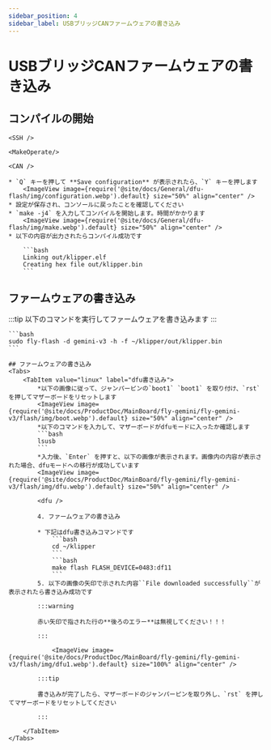 ```yaml
---
sidebar_position: 4
sidebar_label: USBブリッジCANファームウェアの書き込み
---
```




# USBブリッジCANファームウェアの書き込み

## コンパイルの開始

    <SSH />

    <MakeOperate/>

    <CAN />

    * `Q` キーを押して **Save configuration** が表示されたら、`Y` キーを押します
        <ImageView image={require('@site/docs/General/dfu-flash/img/configuration.webp').default} size="50%" align="center" />
    * 設定が保存され、コンソールに戻ったことを確認してください
    * `make -j4` を入力してコンパイルを開始します。時間がかかります
        <ImageView image={require('@site/docs/General/dfu-flash/img/make.webp').default} size="50%" align="center" />
    * 以下の内容が出力されたらコンパイル成功です

        ```bash
        Linking out/klipper.elf
        Creating hex file out/klipper.bin
        ```


## ファームウェアの書き込み

:::tip
以下のコマンドを実行してファームウェアを書き込みます
:::

    ```bash
    sudo fly-flash -d gemini-v3 -h -f ~/klipper/out/klipper.bin
    ```

    ## ファームウェアの書き込み
    <Tabs>
        <TabItem value="linux" label="dfu書き込み">
            *以下の画像に従って、ジャンパーピンの`boot1` `boot1` を取り付け、`rst` を押してマザーボードをリセットします
            <ImageView image={require('@site/docs/ProductDoc/MainBoard/fly-gemini/fly-gemini-v3/flash/img/boot.webp').default} size="50%" align="center" />
            *以下のコマンドを入力して、マザーボードがdfuモードに入ったか確認します
            ```bash
            lsusb
            ```
            *入力後、`Enter` を押すと、以下の画像が表示されます。画像内の内容が表示された場合、dfuモードへの移行が成功しています
            <ImageView image={require('@site/docs/ProductDoc/MainBoard/fly-gemini/fly-gemini-v3/flash/img/dfu.webp').default} size="50%" align="center" />
           
            <dfu />

            4. ファームウェアの書き込み

            * 下記はdfu書き込みコマンドです
                ```bash
                cd ~/klipper
                ```
                ```bash
                make flash FLASH_DEVICE=0483:df11
                ```
            5. 以下の画像の矢印で示された内容``File downloaded successfully``が表示されたら書き込み成功です

            :::warning

            赤い矢印で指された行の**後ろのエラー**は無視してください！！！

            :::

                <ImageView image={require('@site/docs/ProductDoc/MainBoard/fly-gemini/fly-gemini-v3/flash/img/dfu1.webp').default} size="100%" align="center" />

            :::tip

            書き込みが完了したら、マザーボードのジャンパーピンを取り外し、`rst` を押してマザーボードをリセットしてください

            :::

        </TabItem>
    </Tabs>